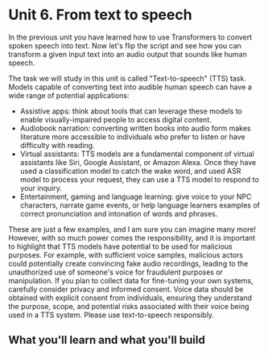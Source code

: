 # Unit 6. From text to speech 

In the previous unit you have learned how to use Transformers to convert spoken speech into text. Now let's flip the 
script and see how you can transform a given input text into an audio output that sounds like human speech.

The task we will study in this unit is called "Text-to-speech" (TTS) task. Models capable of converting text into audible 
human speech can have a wide range of potential applications: 

* Assistive apps: think about tools that can leverage these models to enable visually-impaired people to access digital content.
* Audiobook narration: converting written books into audio form makes literature more accessible to individuals who prefer to listen or have difficulty with reading.
* Virtual assistants: TTS models are a fundamental component of virtual assistants like Siri, Google Assistant, or Amazon Alexa. Once they have used a classification model to catch the wake word, and used ASR model to process your request, they can use a TTS model to respond to your inquiry.
* Entertainment, gaming and language learning: give voice to your NPC characters, narrate game events, or help language learners examples of correct pronunciation and intonation of words and phrases.

These are just a few examples, and I am sure you can imagine many more! However, with so much power comes the responsibility, 
and it is important to highlight that TTS models have potential to be used for malicious purposes.
For example, with sufficient voice samples, malicious actors could potentially create convincing fake audio recordings, leading to 
the unauthorized use of someone's voice for fraudulent purposes or manipulation. If you plan to collect data for fine-tuning 
your own systems, carefully consider privacy and informed consent. Voice data should be obtained with explicit consent 
from individuals, ensuring they understand the purpose, scope, and potential risks associated with their voice being used 
in a TTS system. Please use text-to-speech responsibly.

## What you'll learn and what you'll build

[//]: # (TODO: fill out once the rest of the unit is done)


